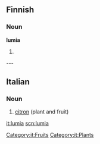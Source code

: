 ==Finnish==

===Noun===
'''lumia'''

# {{fi-form of|lumia|type=noun|case=partitive|pl=plural}}

---

==Italian==

===Noun===
{{it-noun|lumi|f|a|e}}

# [[citron]] (plant and fruit)

[[Category:it:Fruits]]
[[Category:it:Plants]]

[[it:lumia]]
[[scn:lumia]]